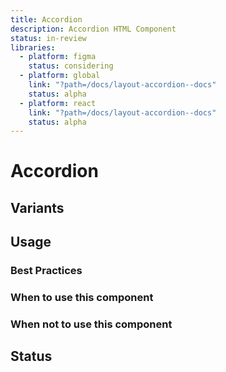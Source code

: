 ```yaml
---
title: Accordion
description: Accordion HTML Component
status: in-review
libraries:
  - platform: figma
    status: considering
  - platform: global
    link: "?path=/docs/layout-accordion--docs"
    status: alpha
  - platform: react
    link: "?path=/docs/layout-accordion--docs"
    status: alpha
---
```


# Accordion

## Variants

## Usage

### Best Practices

### When to use this component

### When not to use this component

## Status

<ComponentStatusBlock componentId="accordion" />